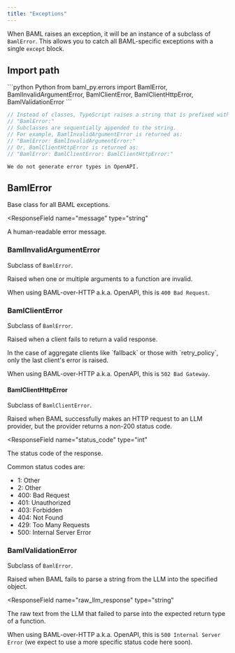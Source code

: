 ```yaml
---
title: "Exceptions"
---
```


When BAML raises an exception, it will be an instance of a subclass of `BamlError`. This allows you to catch all BAML-specific exceptions with a single `except` block.

## Import path
<CodeGroup>
```python Python
from baml_py.errors import BamlError, BamlInvalidArgumentError, BamlClientError, BamlClientHttpError, BamlValidationError
```


```typescript TypeScript
// Instead of classes, TypeScript raises a string that is prefixed with:
// "BamlError:"
// Subclasses are sequentially appended to the string.
// For example, BamlInvalidArgumentError is returned as:
// "BamlError: BamlInvalidArgumentError:"
// Or, BamlClientHttpError is returned as:
// "BamlError: BamlClientError: BamlClientHttpError:"
```

```text OpenAPI
We do not generate error types in OpenAPI.
```  
</CodeGroup>


## BamlError

Base class for all BAML exceptions.  

<ResponseField
  name="message"
  type="string"
>
  A human-readable error message.
</ResponseField>

### BamlInvalidArgumentError

Subclass of `BamlError`.

Raised when one or multiple arguments to a function are invalid.

When using BAML-over-HTTP a.k.a. OpenAPI, this is `400 Bad Request`.

### BamlClientError

Subclass of `BamlError`.

Raised when a client fails to return a valid response.

<Warning>
In the case of aggregate clients like `fallback` or those with `retry_policy`, only the last client's error is raised.  
</Warning>

When using BAML-over-HTTP a.k.a. OpenAPI, this is `502 Bad Gateway`.

#### BamlClientHttpError

Subclass of `BamlClientError`.

Raised when BAML successfully makes an HTTP request to an LLM provider, but the provider returns a non-200 status code.

<ResponseField
  name="status_code"
  type="int"
>
  The status code of the response.

Common status codes are:

- 1: Other
- 2: Other
- 400: Bad Request
- 401: Unauthorized
- 403: Forbidden
- 404: Not Found
- 429: Too Many Requests
- 500: Internal Server Error
</ResponseField>

### BamlValidationError

Subclass of `BamlError`.

Raised when BAML fails to parse a string from the LLM into the specified object.

<ResponseField
  name="raw_llm_response"
  type="string"
>
  The raw text from the LLM that failed to parse into the expected return type of a function.
</ResponseField>

When using BAML-over-HTTP a.k.a. OpenAPI, this is `500 Internal Server Error` (we expect to use a more specific status code here soon).
